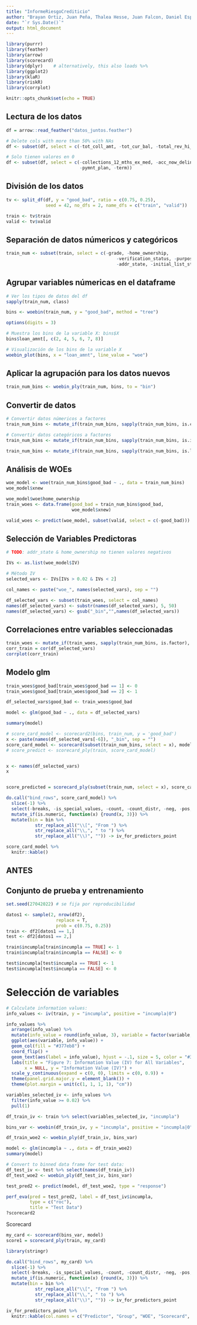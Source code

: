 ```yaml
---
title: "InformeRiesgoCrediticio"
author: "Brayan Ortiz, Juan Peña, Thalea Hesse, Juan Falcon, Daniel Espinal"
date: "`r Sys.Date()`"
output: html_document
---
```


```r
library(purrr)
library(feather)
library(arrow)
library(scorecard)
library(dplyr)    # alternatively, this also loads %>%
library(ggplot2)
library(klaR)
library(riskR)
library(corrplot)

knitr::opts_chunk$set(echo = TRUE)
```

## Lectura de los datos

```r

df = arrow::read_feather("datos_juntos.feather")

# Delete cols with more than 50% with NAs
df <- subset(df, select = c(-tot_coll_amt, -tot_cur_bal, -total_rev_hi_lim))

# Solo tienen valores en 0
df <- subset(df, select = c(-collections_12_mths_ex_med, -acc_now_delinq, 
                            -pymnt_plan, -term))
```



## División de los datos
```r
tv <- split_df(df, y = "good_bad", ratio = c(0.75, 0.25),
               seed = 42, no_dfs = 2, name_dfs = c("train", "valid"))

train <- tv$train
valid <- tv$valid

```

## Separación de datos númericos y categóricos
```r
train_num <- subset(train, select = c(-grade, -home_ownership,
                                          -verification_status, -purpose, 
                                          -addr_state, -initial_list_status))
```

## Agrupar variables númericas en el dataframe

```r
# Ver los tipos de datos del df
sapply(train_num, class)

bins <- woebin(train_num, y = "good_bad", method = "tree")

options(digits = 3)

# Muestra los bins de la variable X: bins$X
bins$loan_amnt[, c(2, 4, 5, 6, 7, 8)]

# Visualización de los bins de la variable X
woebin_plot(bins, x = "loan_amnt", line_value = "woe")
```

## Aplicar la agrupación para los datos nuevos

```r
train_num_bins <- woebin_ply(train_num, bins, to = "bin")
```

## Convertir de datos
```r
# Convertir datos númericos a factores
train_num_bins <- mutate_if(train_num_bins, sapply(train_num_bins, is.character), as.factor)

# Convertir datos categóricos a factores
train_num_bins <- mutate_if(train_num_bins, sapply(train_num_bins, is.integer), as.factor)

train_num_bins <- mutate_if(train_num_bins, sapply(train_num_bins, is.logical), as.factor)
```



## Análisis de WOEs

```r
woe_model <- woe(train_num_bins$good_bad ~ ., data = train_num_bins)
woe_model$xnew

woe_model$woe$home_ownership
train_woes <- data.frame(good_bad = train_num_bins$good_bad, 
                         woe_model$xnew)

valid_woes <- predict(woe_model, subset(valid, select = c(-good_bad)))
```


## Selección de Variables Predictoras

```r
# TODO: addr_state & home_ownership no tienen valores negativos

IVs <- as.list(woe_model$IV)

# Método IV
selected_vars <- IVs[IVs > 0.02 & IVs < 2]

col_names <- paste("woe_", names(selected_vars), sep = "")

df_selected_vars <- subset(train_woes, select = col_names)
names(df_selected_vars) <- substr(names(df_selected_vars), 5, 50)
names(df_selected_vars) <- gsub("_bin","",names(df_selected_vars))
```


## Correlaciones entre variables seleccionadas
```r

train_woes <- mutate_if(train_woes, sapply(train_num_bins, is.factor), as.numeric)
corr_train = cor(df_selected_vars)
corrplot(corr_train)
```


## Modelo glm
```r

train_woes$good_bad[train_woes$good_bad == 1] <- 0
train_woes$good_bad[train_woes$good_bad == 2] <- 1

df_selected_vars$good_bad <- train_woes$good_bad

model <- glm(good_bad ~ ., data = df_selected_vars)

summary(model)

# score_card_model <- scorecard2(bins, train_num, y = 'good_bad')
x <- paste(names(df_selected_vars[-6]), "_bin", sep = "")
score_card_model <- scorecard(subset(train_num_bins, select = x), model)
# score_predict <- scorecard_ply(train, score_card_model)


x <- names(df_selected_vars)
x


score_predicted = scorecard_ply(subset(train_num, select = x), score_card_model)
```

```r
do.call("bind_rows", score_card_model) %>% 
  slice(-1) %>% 
  select(-breaks, -is_special_values, -count, -count_distr, -neg, -pos, -posprob) %>% 
  mutate_if(is.numeric, function(x) {round(x, 3)}) %>% 
  mutate(bin = bin %>% 
           str_replace_all("\\[", "From ") %>% 
           str_replace_all("\\,", " to ") %>% 
           str_replace_all("\\)", "")) -> iv_for_predictors_point
```

```r
score_card_model %>% 
  knitr::kable()
```





## ANTES




## Conjunto de prueba y entrenamiento
```r
set.seed(27042022) # se fija por reproducibilidad

datos1 <- sample(2, nrow(df2),
                   replace = T,
                   prob = c(0.75, 0.25))
train <- df2[datos1 == 1,]
test <- df2[datos1 == 2,]

train$incumpla[train$incumpla == TRUE] <- 1
train$incumpla[train$incumpla == FALSE] <- 0

test$incumpla[test$incumpla == TRUE] <- 1
test$incumpla[test$incumpla == FALSE] <- 0
```

# Selección de variables
```r
# Calculate information values: 
info_values <- iv(train, y = "incumpla", positive = "incumpla|0")
```

```r
info_values %>% 
  arrange(info_value) %>% 
  mutate(info_value = round(info_value, 3), variable = factor(variable, levels = variable)) %>% 
  ggplot(aes(variable, info_value)) + 
  geom_col(fill = "#377eb8") + 
  coord_flip() + 
  geom_text(aes(label = info_value), hjust = -.1, size = 5, color = "#377eb8") + 
  labs(title = "Figure 7: Information Value (IV) for All Variables", 
       x = NULL, y = "Information Value (IV)") + 
  scale_y_continuous(expand = c(0, 0), limits = c(0, 0.9)) + 
  theme(panel.grid.major.y = element_blank()) + 
  theme(plot.margin = unit(c(1, 1, 1, 1), "cm"))
```

```r
variables_selected_iv <- info_values %>% 
  filter(info_value >= 0.02) %>% 
  pull(1)

df_train_iv <- train %>% select(variables_selected_iv, "incumpla")

bins_var <- woebin(df_train_iv, y = "incumpla", positive = "incumpla|0")

df_train_woe2 <- woebin_ply(df_train_iv, bins_var)
```

```r
model <- glm(incumpla ~ ., data = df_train_woe2)
summary(model)
```

```r
# Convert to binned data frame for test data: 
df_test_iv <- test %>% select(names(df_train_iv))
df_test_woe2 <- woebin_ply(df_test_iv, bins_var)

test_pred2 <- predict(model, df_test_woe2, type = "response")

perf_eva(pred = test_pred2, label = df_test_iv$incumpla,
         type = c("roc"), 
         title = "Test Data")
?scorecard2
```
Scorecard
```r
my_card <- scorecard(bins_var, model)
score1 = scorecard_ply(train, my_card)
```

```r
library(stringr)
```

```r
do.call("bind_rows", my_card) %>% 
  slice(-1) %>% 
  select(-breaks, -is_special_values, -count, -count_distr, -neg, -pos, -posprob) %>% 
  mutate_if(is.numeric, function(x) {round(x, 3)}) %>% 
  mutate(bin = bin %>% 
           str_replace_all("\\[", "From ") %>% 
           str_replace_all("\\,", " to ") %>% 
           str_replace_all("\\)", "")) -> iv_for_predictors_point
```

```r
iv_for_predictors_point %>% 
  knitr::kable(col.names = c("Predictor", "Group", "WOE", "Scorecard", "Bin IV", "Total IV"))
```

